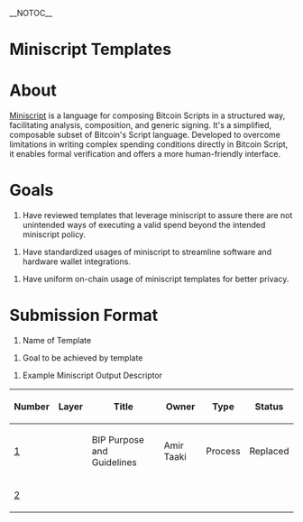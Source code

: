 __NOTOC__

=Miniscript Templates=

=About=

[https://bitcoin.sipa.be/miniscript/ Miniscript] is a language for composing Bitcoin Scripts in a structured way, facilitating analysis, composition, and generic signing. It's a simplified, composable subset of Bitcoin's Script language. Developed to overcome limitations in writing complex spending conditions directly in Bitcoin Script, it enables formal verification and offers a more human-friendly interface.

=Goals=

# Have reviewed templates that leverage miniscript to assure there are not unintended ways of executing a valid spend beyond the intended miniscript policy.

# Have standardized usages of miniscript to streamline software and hardware wallet integrations.

# Have uniform on-chain usage of miniscript templates for better privacy.

=Submission Format=

# Name of Template

# Goal to be achieved by template

# Example Miniscript Output Descriptor



{| class="wikitable sortable" style="width: auto; text-align: center; font-size: smaller; table-layout: fixed;"
!Number
!Layer
!Title
!Owner
!Type
!Status
|- style="background-color: #ffcfcf"
| [[MSTemplate-0001.mediawiki|1]]
|
| BIP Purpose and Guidelines
| Amir Taaki
| Process
| Replaced
|- style="background-color: #cfffcf"
| [[bip-0002.mediawiki|2]]
|
|
|}
